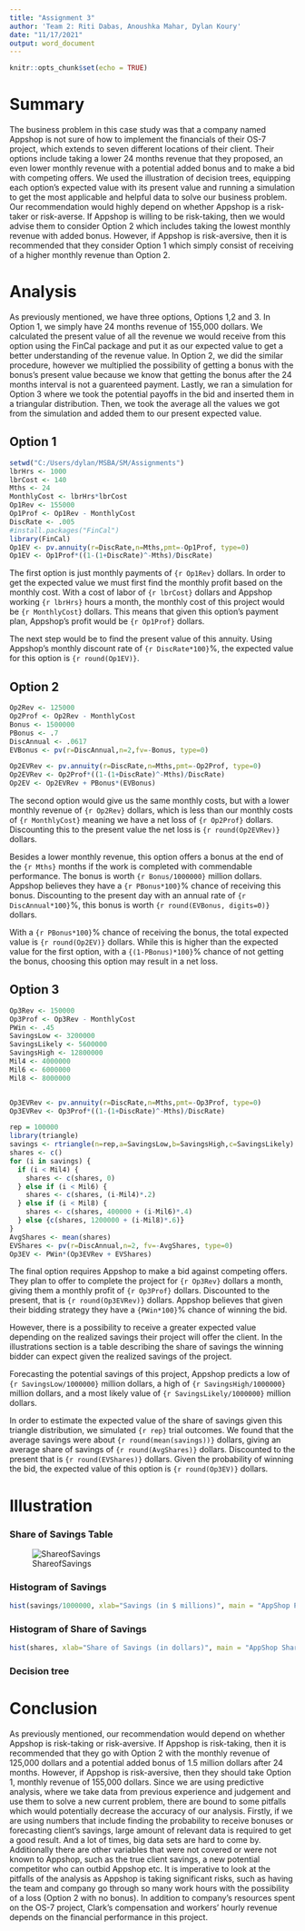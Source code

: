 ```yaml
---
title: "Assignment 3"
author: 'Team 2: Riti Dabas, Anoushka Mahar, Dylan Koury'
date: "11/17/2021"
output: word_document
---
```


```r
knitr::opts_chunk$set(echo = TRUE)
```

# Summary
The business problem in this case study was that a company named Appshop is not sure of how to implement the financials of their OS-7 project, which extends to seven different locations of their client. Their options include taking a lower 24 months revenue that they proposed, an even lower monthly revenue with a potential added bonus and to make a bid with competing offers. We used the illustration of decision trees, equipping each option's expected value with its present value and running a simulation to get the most applicable and helpful data to solve our business problem. Our recommendation would highly depend on whether Appshop is a risk-taker or risk-averse. If Appshop is willing to be risk-taking, then we would advise them to consider Option 2 which includes taking the lowest monthly revenue with added bonus. However, if Appshop is risk-aversive, then it is recommended that they consider Option 1 which simply consist of receiving of a higher monthly revenue than Option 2. 

# Analysis
As previously mentioned, we have three options, Options 1,2 and 3. In Option 1, we simply have 24 months revenue of 155,000 dollars. We calculated the present value of all the revenue we would receive from this option using the FinCal package and put it as our expected value to get a better understanding of the revenue value. In Option 2, we did the similar procedure, however we multiplied the possibility of getting a bonus with the bonus's present value because we know that getting the bonus after the 24 months interval is not a guarenteed payment. Lastly, we ran a simulation for Option 3 where we took the potential payoffs in the bid and inserted them in a triangular distribution. Then, we took the average all the values we got from the simulation and added them to our present expected value. 


## Option 1

```r
setwd("C:/Users/dylan/MSBA/SM/Assignments")
lbrHrs <- 1000
lbrCost <- 140
Mths <- 24
MonthlyCost <- lbrHrs*lbrCost
Op1Rev <- 155000
Op1Prof <- Op1Rev - MonthlyCost
DiscRate <- .005
#install.packages("FinCal")
library(FinCal)
Op1EV <- pv.annuity(r=DiscRate,n=Mths,pmt=-Op1Prof, type=0)
Op1EV <- Op1Prof*((1-(1+DiscRate)^-Mths)/DiscRate)
```

The first option is just monthly payments of `{r Op1Rev}` dollars. In order to get the expected value we must first find the monthly profit based on the monthly cost. With a cost of labor of `{r lbrCost}` dollars and Appshop working `{r lbrHrs}` hours a month, the monthly cost of this project would be `{r MonthlyCost}` dollars. This means that given this option's payment plan, Appshop's profit would be `{r Op1Prof}` dollars. 

The next step would be to find the present value of this annuity. Using Appshop's monthly discount rate of `{r DiscRate*100}`%, the expected value for this option is `{r round(Op1EV)}`.

## Option 2

```r
Op2Rev <- 125000
Op2Prof <- Op2Rev - MonthlyCost
Bonus <- 1500000
PBonus <- .7
DiscAnnual <- .0617 
EVBonus <- pv(r=DiscAnnual,n=2,fv=-Bonus, type=0)

Op2EVRev <- pv.annuity(r=DiscRate,n=Mths,pmt=-Op2Prof, type=0)
Op2EVRev <- Op2Prof*((1-(1+DiscRate)^-Mths)/DiscRate)
Op2EV <- Op2EVRev + PBonus*(EVBonus)
```

The second option would give us the same monthly costs, but with a lower monthly revenue of `{r Op2Rev}` dollars, which is less than our monthly costs of `{r MonthlyCost}` meaning we have a net loss of `{r Op2Prof}` dollars. Discounting this to the present value the net loss is `{r round(Op2EVRev)}` dollars.

Besides a lower monthly revenue, this option offers a bonus at the end of the `{r Mths}` months if the work is completed with commendable performance. The bonus is worth `{r Bonus/1000000}` million dollars. Appshop believes they have a `{r PBonus*100}`% chance of receiving this bonus. Discounting to the present day with an annual rate of `{r DiscAnnual*100}`%, this bonus is worth `{r round(EVBonus, digits=0)}` dollars.

With a `{r PBonus*100}`% chance of receiving the bonus, the total expected value is `{r round(Op2EV)}` dollars. While this is higher than the expected value for the first option, with a `{(1-PBonus)*100}`% chance of not getting the bonus, choosing this option may result in a net loss. 

## Option 3

```r
Op3Rev <- 150000
Op3Prof <- Op3Rev - MonthlyCost
PWin <- .45
SavingsLow <- 3200000
SavingsLikely <- 5600000
SavingsHigh <- 12800000
Mil4 <- 4000000
Mil6 <- 6000000
Mil8 <- 8000000


Op3EVRev <- pv.annuity(r=DiscRate,n=Mths,pmt=-Op3Prof, type=0)
Op3EVRev <- Op3Prof*((1-(1+DiscRate)^-Mths)/DiscRate)

rep = 100000
library(triangle)
savings <- rtriangle(n=rep,a=SavingsLow,b=SavingsHigh,c=SavingsLikely)
shares <- c()
for (i in savings) {
  if (i < Mil4) {
    shares <- c(shares, 0)
  } else if (i < Mil6) {
    shares <- c(shares, (i-Mil4)*.2)
  } else if (i < Mil8) {
    shares <- c(shares, 400000 + (i-Mil6)*.4)
  } else {c(shares, 1200000 + (i-Mil8)*.6)}
}
AvgShares <- mean(shares)
EVShares <- pv(r=DiscAnnual,n=2, fv=-AvgShares, type=0)
Op3EV <- PWin*(Op3EVRev + EVShares)
```

The final option requires Appshop to make a bid against competing offers. They plan to offer to complete the project for `{r Op3Rev}` dollars a month, giving them a monthly profit of `{r Op3Prof}` dollars. Discounted to the present, that is `{r round(Op3EVRev)}` dollars. Appshop believes that given their bidding strategy they have a `{PWin*100}`% chance of winning the bid.

However, there is a possibility to receive a greater expected value depending on the realized savings their project will offer the client. In the illustrations section is a table describing the share of savings the winning bidder can expect given the realized savings of the project.

Forecasting the potential savings of this project, Appshop predicts a low of `{r SavingsLow/1000000}` million dollars, a high of `{r SavingsHigh/1000000}` million dollars, and a most likely value of `{r SavingsLikely/1000000}` million dollars. 

In order to estimate the expected value of the share of savings given this triangle distribution, we simulated `{r rep}` trial outcomes. We found that the average savings were about `{r round(mean(savings))}` dollars, giving an average share of savings of `{r round(AvgShares)}` dollars. Discounted to the present that is `{r round(EVShares)}` dollars. Given the probability of winning the bid, the expected value of this option is `{r round(Op3EV)}` dollars.

# Illustration

### Share of Savings Table

![ShareofSavings](ShareofSavings.jpeg)

### Histogram of Savings
```r
hist(savings/1000000, xlab="Savings (in $ millions)", main = "AppShop Project Savings", col="dodgerblue1")
```

### Histogram of Share of Savings
```r
hist(shares, xlab="Share of Savings (in dollars)", main = "AppShop Share of Savings", col="dodgerblue1")
```

### Decision tree

# Conclusion
As previously mentioned, our recommendation would depend on whether Appshop is risk-taking or risk-aversive. If Appshop is risk-taking, then it is recommended that they go with Option 2 with the monthly revenue of 125,000 dollars and a potential added bonus of 1.5 million dollars after 24 months. However, if Appshop is risk-aversive, then they should take Option 1, monthly revenue of 155,000 dollars. 
Since we are using predictive analysis, where we take data from previous experience and judgement and use them to solve a new current problem, there are bound to some pitfalls which would potentially decrease the accuracy of our analysis. Firstly, if we are using numbers that include finding the probability to receive bonuses or forecasting client's savings, large amount of relevant data is required to get a good result. And a lot of times, big data sets are hard to come by. Additionally there are other variables that were not covered or were not known to Appshop, such as the true client savings, a new potential competitor who can outbid Appshop etc. 
It is imperative to look at the pitfalls of the analysis as Appshop is taking significant risks, such as having the team and company go through so many work hours with the possibility of a loss (Option 2 with no bonus). In addition to company's resources spent on the OS-7 project, Clark's compensation and workers' hourly revenue depends on the financial performance in this project.
